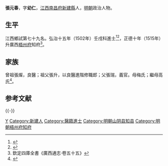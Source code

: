 {{Otheruses|other=名为张元春的其他人物|张复}}
{{明清人物信息框
| 姓名 = 張元春
| 原名 =
| 圖片名稱= 
| 圖片大小 =
| 圖片說明 = 
| 最高職務 =
| 國家 = 大明 
| 爵位 =
| 籍貫 = [[江西|江西]][[南昌府|南昌府]][[新建縣|新建縣]]醫籍
| 族裔 = 
| 字號 = 字幼仁
| 諡號 =
| 出生日期 = 成化四年（1468年）正月初一日
| 出生地點 =
| 逝世日期 = 卒年不詳
| 逝世地點 =
| 墓葬 =
| 配偶 = 吳氏、江氏
| 親屬 = 
| 出身 =
* 弘治十五年壬戌科同進士出身
| 經歷 =
| 著作 =  
}}
'''張元春'''{{BD|1468年||？年||}}，字'''幼仁'''，[[江西|江西]][[南昌府|南昌府]][[新建縣|新建縣]]人，[[明朝|明朝]]政治人物。

== 生平 ==
江西鄉試第七十九名。弘治十五年（1502年）壬戌科進士<ref>{{Cite book|title=《皇明贡举考》卷五|last=（明）[[张朝瑞|张朝瑞]]|first=|publisher=《续修四库全书》史部第828册|year=|isbn=|location=|pages=}}</ref><ref>{{Cite book|title=贡举志五种 上|last=鲁小俊，江俊伟著|first=|publisher=武汉：武汉大学出版社|year=2009|isbn=978-7-307-07043-1|location=|pages=}}</ref>，正德十年（1515年）升廣西[[梧州府|梧州府]]知府<ref>欽定四庫全書《廣西通志·卷五十五》</ref>。

== 家族 ==
曾祖張燦，良醫；祖父張升，以良醫進階修職郎；父張瑞，義官。母梅氏；繼母高氏<ref>{{Cite book|title=天一阁藏明代科举录选刊 登科录 点校本|last=龚延明主编|first=|publisher=宁波出版社|year=2016|isbn=978-7-5526-2320-8|location=宁波|pages=|quote=《天一閣藏明代科舉錄選刊.登科錄》之《弘治十五年進士登科錄》}}</ref>。

==参考文献==
{{reflist}}

{{-}}
{{start box}}
{{s-off}} 
{{s-before|[[杜宏|杜宏]]<br>}}
{{s-title|明朝山阴县知县|弘治十六年-正德三年}}
{{s-after|[[张焕_(正德进士)|张焕]]<br>}}
{{succession box|[[曹琚|曹　琚]]|[[周任|周　任]]|[[廣西承宣佈政使司|廣西]][[梧州府|梧州府]][[知府|知府]]|<small>正德十年（1515年）上任</small>}}
{{end box}}

{{弘治十五年壬戌科殿試金榜}}

{{Authority control}}

{{DEFAULTSORT:Zhang張}}
[[Category:張姓|Y]]
[[Category:新建人|Category:新建人]]
[[Category:醫籍進士|Category:醫籍進士]]
[[Category:明朝山阴县知县|Category:明朝山阴县知县]]
[[Category:明朝梧州府知府|Category:明朝梧州府知府]]